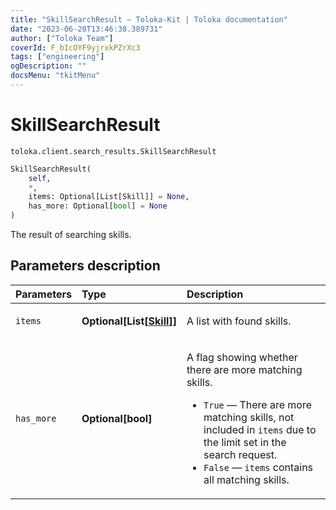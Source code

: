 ```yaml
---
title: "SkillSearchResult — Toloka-Kit | Toloka documentation"
date: "2023-06-20T13:46:38.389731"
author: ["Toloka Team"]
coverId: F_bIcOYF9yjrxkPZrXc3
tags: ["engineering"]
ogDescription: ""
docsMenu: "tkitMenu"
---
```


# SkillSearchResult

`toloka.client.search_results.SkillSearchResult`

```python
SkillSearchResult(
    self,
    *,
    items: Optional[List[Skill]] = None,
    has_more: Optional[bool] = None
)
```

The result of searching skills.

## Parameters description

| Parameters | Type | Description |
| :----------| :----| :-----------|
`items`|**Optional\[List\[[Skill](/docs/toloka-kit/reference/toloka.client.skill.Skill)\]\]**|<p>A list with found skills.</p>
`has_more`|**Optional\[bool\]**|<p>A flag showing whether there are more matching skills.</p> <ul> <li>`True` — There are more matching skills, not included in `items` due to the limit set in the search request.</li> <li>`False` — `items` contains all matching skills.</li> </ul>